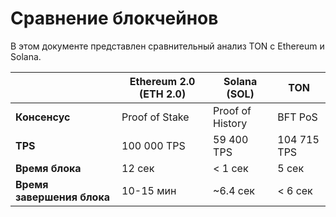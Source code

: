 
# Сравнение блокчейнов

В этом документе представлен сравнительный анализ TON с Ethereum и Solana.

|                             | Ethereum 2.0 (ETH 2.0) | Solana (SOL)      | TON         |
| --------------------------- | ---------------------- | ----------------- | ----------- |
| **Консенсус**               | Proof of Stake         | Proof of History  | BFT PoS     |
| **TPS**                     | 100 000 TPS            | 59 400 TPS        | 104 715 TPS |
| **Время блока**             | 12 сек                 | < 1 сек           | 5 сек       |
| **Время завершения блока**  | 10-15 мин              | ~6.4 сек          | < 6 сек     |

<Feedback />

